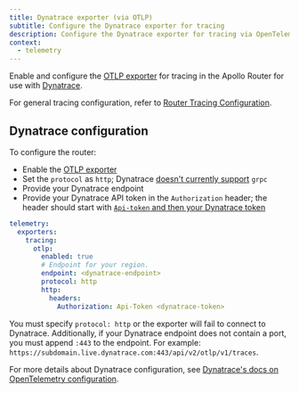 ```yaml
---
title: Dynatrace exporter (via OTLP)
subtitle: Configure the Dynatrace exporter for tracing
description: Configure the Dynatrace exporter for tracing via OpenTelemetry Protocol (OTLP) in the Apollo Router.
context:
  - telemetry
---
```


Enable and configure the [OTLP exporter](/router/configuration/telemetry/exporters/tracing/otlp) for tracing in the Apollo Router for use with [Dynatrace](https://dynatrace.com/).

For general tracing configuration, refer to [Router Tracing Configuration](/router/configuration/telemetry/exporters/tracing/overview).

## Dynatrace configuration

To configure the router:

- Enable the [OTLP exporter](/router/configuration/telemetry/exporters/tracing/otlp#configuration)
-  Set the `protocol` as `http`;  Dynatrace [doesn't currently support](https://docs.dynatrace.com/docs/extend-dynatrace/opentelemetry/getting-started/otlp-export) `grpc`
- Provide your Dynatrace endpoint
- Provide your Dynatrace API token in the `Authorization` header; the header should start with [`Api-token` and then your Dynatrace token](https://docs.dynatrace.com/docs/extend-dynatrace/opentelemetry/getting-started/otlp-export#authentication-export-to-activegate)

```yaml title="router.yaml"
telemetry:
  exporters:
    tracing:
      otlp:
        enabled: true
        # Endpoint for your region.
        endpoint: <dynatrace-endpoint>
        protocol: http
        http:
          headers:
            Authorization: Api-Token <dynatrace-token>
```

<Note>

You must specify `protocol: http` or the exporter will fail to connect to Dynatrace. Additionally, if your Dynatrace endpoint does not contain a port, you must append `:443` to the endpoint. For example: `https://subdomain.live.dynatrace.com:443/api/v2/otlp/v1/traces`.

</Note>

For more details about Dynatrace configuration, see [Dynatrace's docs on OpenTelemetry configuration](https://docs.dynatrace.com/docs/extend-dynatrace/opentelemetry/getting-started/otlp-export).
